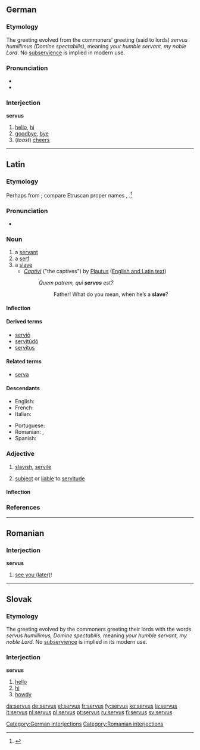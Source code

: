 ==German==

===Etymology===
The greeting evolved from the commoners’ greeting (said to lords) ''servus humillimus (Domine spectabilis)'', meaning ''your humble servant, my noble Lord''. No [[subservience]] is implied in modern use.

===Pronunciation===
* {{IPA|/ˈzɛrvus/|lang=de}}
* {{audio|De-servus.ogg|Audio}}

===Interjection===
'''servus'''

# [[hello]], [[hi]]
# [[goodbye]], [[bye]]
# (''toast'') [[cheers]]

[[Category:German interjections]]

----

==Latin==

===Etymology===
Perhaps from {{etyl|ett|la}}; compare Etruscan proper names {{term|Servi|lang=ett}}, {{term|Serve|lang=ett}}.<ref>{{R:Online Etymology Dictionary|serve}}</ref>

===Pronunciation===
* {{a|Classical}} {{IPA|/ˈser.wus/|lang=la}}

===Noun===
{{la-noun|servus|servi#Latin|servī|m|second}}

# a [[servant]]
# a [[serf]]
# a [[slave]]
#* ''[[w:en:Captivi|Captivi]]'' ("the captives") by [[w:en:Plautus|Plautus]] ([http://www.ihaystack.com/authors/m/plautus_titus_maccius/00016564_amphitryo_asinaria_aulularia_bacchides_captivi_amphi/00016564_englishlatin_utf8_p043.htm English and Latin text])
#*: ''Quem patrem, qui '''servos''' est?''
#*:: Father! What do you mean, when he’s a '''slave'''?

====Inflection====
{{la-decl-2nd|serv}}

====Derived terms====
* [[servio|serviō]]
* [[servitudo|servitūdō]]
* [[servitus]]

====Related terms====
* [[serva]]

====Descendants====
{{top2}}
* English: {{l|en|serf}}
* French: {{l|fr|serf}}
* Italian: {{l|it|servo}}
{{mid2}}
* Portuguese: {{l|pt|servo}}
* Romanian: {{l|ro|serv}}, {{l|ro|şerb}}
* Spanish: {{l|es|siervo}}
{{bottom}}

===Adjective===
{{la-adj-1&2|servus|serva|serva|servum|servum}}

# [[slavish]], [[servile]]
# {{context|of lands, buildings}} [[subject]] or [[liable]] to [[servitude]]

====Inflection====
{{la-decl-1&2|serv}}

===References===
<references/>

----

==Romanian==

===Interjection===
'''servus'''

# {{informal|in Transylvania and Northern Moldova|lang=ro}} [[see you later|see you (later)]]!

[[Category:Romanian interjections]]

----

==Slovak==

===Etymology===
The greeting evolved by the commoners greeting their lords with the words ''servus humillimus, Domine spectabilis'', meaning ''your humble servant, my noble Lord''. No [[subservience]] is implied in its modern use.

===Interjection===
'''servus'''

# [[hello]]
# [[hi]]
# [[howdy]]

[[da:servus]]
[[de:servus]]
[[el:servus]]
[[fr:servus]]
[[fy:servus]]
[[ko:servus]]
[[la:servus]]
[[lt:servus]]
[[nl:servus]]
[[pl:servus]]
[[pt:servus]]
[[ru:servus]]
[[fi:servus]]
[[sv:servus]]